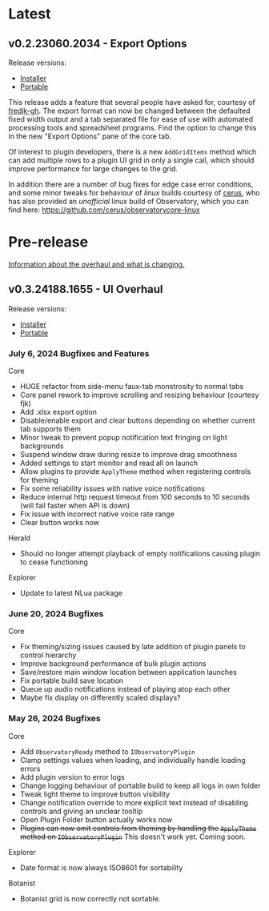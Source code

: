 # Latest

## v0.2.23060.2034 - Export Options

Release versions:
  * [Installer](https://github.com/Xjph/ObservatoryCore/releases/download/v0.2.23060.2034/ObservatorySetup.exe)
  * [Portable](https://github.com/Xjph/ObservatoryCore/releases/download/v0.2.23060.2034/ObservatoryCore.zip)

This release adds a feature that several people have asked for, courtesy of [fredjk-gh](https://github.com/fredjk-gh). The export format can now be changed between the defaulted fixed width output and a tab separated file for ease of use with automated processing tools and spreadsheet programs. Find the option to change this in the new "Export Options" pane of the core tab.

Of interest to plugin developers, there is a new `AddGridItems` method which can add multiple rows to a plugin UI grid in only a single call, which should improve performance for large changes to the grid.

In addition there are a number of bug fixes for edge case error conditions, and some minor tweaks for behaviour of *linux* builds courtesy of [cerus](https://github.com/cerus), who has also provided an *unofficial* linux build of Observatory, which you can find here: https://github.com/cerus/observatorycore-linux

# Pre-release

[Information about the overhaul and what is changing.](/overhaul)

## v0.3.24188.1655 - UI Overhaul

Release versions:
  * [Installer](https://xjph.net/Observatory/0.3.24188.1655/ObservatorySetup.exe)
  * [Portable](https://xjph.net/Observatory/0.3.24188.1655/ObservatoryPortable.zip)

### July 6, 2024 Bugfixes and Features

Core

  * HUGE refactor from side-menu faux-tab monstrosity to normal tabs
  * Core panel rework to improve scrolling and resizing behaviour (courtesy fjk)
  * Add .xlsx export option
  * Disable/enable export and clear buttons depending on whether current tab supports them
  * Minor tweak to prevent popup notification text fringing on light backgrounds
  * Suspend window draw during resize to improve drag smoothness
  * Added settings to start monitor and read all on launch
  * Allow plugins to provide `ApplyTheme` method when registering controls for theming
  * Fix some reliability issues with native voice notifications
  * Reduce internal http request timeout from 100 seconds to 10 seconds (will fail faster when API is down)
  * Fix issue with incorrect native voice rate range
  * Clear button works now

Herald

  * Should no longer attempt playback of empty notifications causing plugin to cease functioning

Explorer

  * Update to latest NLua package

### June 20, 2024 Bugfixes

Core

  * Fix theming/sizing issues caused by late addition of plugin panels to control hierarchy
  * Improve background performance of bulk plugin actions
  * Save/restore main window location between application launches
  * Fix portable build save location
  * Queue up audio notifications instead of playing atop each other
  * Maybe fix display on differently scaled displays?

### May 26, 2024 Bugfixes

Core

  * Add `ObservatoryReady` method to `IObservatoryPlugin`
  * Clamp settings values when loading, and individually handle loading errors
  * Add plugin version to error logs
  * Change logging behaviour of portable build to keep all logs in own folder
  * Tweak light theme to improve button visibility
  * Change notification override to more explicit text instead of disabling controls and giving an unclear tooltip
  * Open Plugin Folder button actually works now
  * ~~Plugins can now omit controls from theming by handling the `ApplyTheme` method on `IObservatoryPlugin`~~ This doesn't work yet. Coming soon.

Explorer

  * Date format is now always ISO8601 for sortability

Botanist

  * Botanist grid is now correctly not sortable.